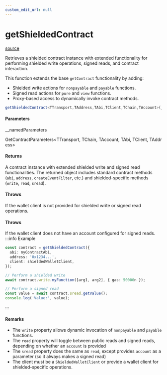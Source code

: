 ```yaml
---
custom_edit_url: null
---
```


# getShieldedContract
<div className="doc-side">
<div className="doc-main-source">

[source](https://github.com/SeismicSystems/seismic-client/blob/86b3230/packages/seismic-viem/src/contract/contract.ts#L139)

</div>
</div>

<div className="doc-subtitle">

Retrieves a shielded contract instance with extended functionality for performing
shielded write operations, signed reads, and contract interaction.

This function extends the base `getContract` functionality by adding:
- Shielded write actions for `nonpayable` and `payable` functions.
- Signed read actions for `pure` and `view` functions.
- Proxy-based access to dynamically invoke contract methods.

</div>

```ts
getShieldedContract<TTransport,TAddress,TAbi,TClient,TChain,TAccount>(__namedParameters: GetContractParameters<TTransport, TChain, TAccount, TAbi, TClient, TAddress>): GetContractReturnType<TAbi, TClient, TAddress> & SignedReadContractReturnType<TAbi, TClient>
```

<h4>Parameters</h4>

<div className="doc-param">

<div className="doc-param-header">

<span className="doc-name">__namedParameters</span>

<div className="doc-type">

GetContractParameters&lt;TTransport,&nbsp;TChain,&nbsp;TAccount,&nbsp;TAbi,&nbsp;TClient,&nbsp;TAddress&gt;

</div>

</div>

</div>

<h4 className="doc-comment-title">Returns</h4>

A contract instance with extended shielded write and signed read functionalities.
The returned object includes standard contract methods (`abi`, `address`, `createEventFilter`, etc.)
and shielded-specific methods (`write`, `read`, `sread`).
<h4 className="doc-comment-title">Throws</h4>

If the wallet client is not provided for shielded write or signed read operations.
<h4 className="doc-comment-title">Throws</h4>

If the wallet client does not have an account configured for signed reads.
:::info Example

```typescript
const contract = getShieldedContract({
  abi: myContractAbi,
  address: '0x1234...',
  client: shieldedWalletClient,
});

// Perform a shielded write
await contract.write.myFunction([arg1, arg2], { gas: 50000n });

// Perform a signed read
const value = await contract.sread.getValue();
console.log('Value:', value);
```

:::
<h4 className="doc-comment-title">Remarks</h4>

- The `write` property allows dynamic invocation of `nonpayable` and `payable` functions.
- The `read` property will toggle between public reads and signed reads, depending on whether an `account` is provided
- The `sread` property does the same as `read`, except provides `account` as a parameter (so it always makes a signed read)
- The client must be a `ShieldedWalletClient` or provide a wallet client for shielded-specific operations.